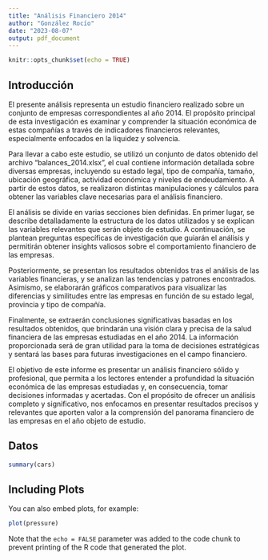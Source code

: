 ```yaml
---
title: "Análisis Financiero 2014"
author: "González Rocío"
date: "2023-08-07"
output: pdf_document
---
```


```r
knitr::opts_chunk$set(echo = TRUE)
```

## Introducción

El presente análisis representa un estudio financiero realizado sobre un conjunto de empresas correspondientes al año 2014. El propósito principal de esta investigación es examinar y comprender la situación económica de estas compañías a través de indicadores financieros relevantes, especialmente enfocados en la liquidez y solvencia.

Para llevar a cabo este estudio, se utilizó un conjunto de datos obtenido del archivo "balances_2014.xlsx", el cual contiene información detallada sobre diversas empresas, incluyendo su estado legal, tipo de compañía, tamaño, ubicación geográfica, actividad económica y niveles de endeudamiento. A partir de estos datos, se realizaron distintas manipulaciones y cálculos para obtener las variables clave necesarias para el análisis financiero.

El análisis se divide en varias secciones bien definidas. En primer lugar, se describe detalladamente la estructura de los datos utilizados y se explican las variables relevantes que serán objeto de estudio. A continuación, se plantean preguntas específicas de investigación que guiarán el análisis y permitirán obtener insights valiosos sobre el comportamiento financiero de las empresas.

Posteriormente, se presentan los resultados obtenidos tras el análisis de las variables financieras, y se analizan las tendencias y patrones encontrados. Asimismo, se elaborarán gráficos comparativos para visualizar las diferencias y similitudes entre las empresas en función de su estado legal, provincia y tipo de compañía.

Finalmente, se extraerán conclusiones significativas basadas en los resultados obtenidos, que brindarán una visión clara y precisa de la salud financiera de las empresas estudiadas en el año 2014. La información proporcionada será de gran utilidad para la toma de decisiones estratégicas y sentará las bases para futuras investigaciones en el campo financiero.

El objetivo de este informe es presentar un análisis financiero sólido y profesional, que permita a los lectores entender a profundidad la situación económica de las empresas estudiadas y, en consecuencia, tomar decisiones informadas y acertadas. Con el propósito de ofrecer un análisis completo y significativo, nos enfocamos en presentar resultados precisos y relevantes que aporten valor a la comprensión del panorama financiero de las empresas en el año objeto de estudio.

## Datos

```r
summary(cars)
```

## Including Plots

You can also embed plots, for example:

```r
plot(pressure)
```

Note that the `echo = FALSE` parameter was added to the code chunk to prevent printing of the R code that generated the plot.
